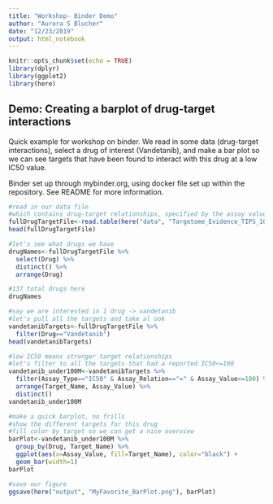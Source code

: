 ```yaml
---
title: "Workshop- Binder Demo"
author: "Aurora S Blucher"
date: "12/23/2019"
output: html_notebook
---
```


```r
knitr::opts_chunk$set(echo = TRUE)
library(dplyr)
library(ggplot2)
library(here)
```

## Demo: Creating a barplot of drug-target interactions

Quick example for workshop on binder. We read in some data (drug-target interactions), select a drug of interest (Vandetanib), and make a bar plot so we can see targets that have been found to interact with this drug at a low IC50 value. 

Binder set up through mybinder.org, using docker file set up within the repository. See README for more information. 

```r
#read in our data file
#which contains drug-target relationships, specified by the assay value (such as an IC50) describing the strength between the drug and target
fullDrugTargetFile<-read.table(here("data", "Targetome_Evidence_TIPS_101017.txt"), header = TRUE, sep="\t")
head(fullDrugTargetFile)
```

```r
#let's see what drugs we have
drugNames<-fullDrugTargetFile %>%
  select(Drug) %>%
  distinct() %>%
  arrange(Drug)

#137 total drugs here
drugNames
```




```r
#say we are interested in 1 drug -> vandetanib
#let's pull all the targets and take al ook
vandetanibTargets<-fullDrugTargetFile %>%
  filter(Drug=="Vandetanib")
head(vandetanibTargets)
```

```r
#low IC50 means stronger target relationships
#let's filter to all the targets that had a reported IC50<=100
vandetanib_under100M<-vandetanibTargets %>%
  filter(Assay_Type=="IC50" & Assay_Relation=="=" & Assay_Value<=100) %>%
  arrange(Target_Name, Assay_Value) %>%
  distinct()
vandetanib_under100M

```

```r

#make a quick barplot, no frills
#show the different targets for this drug
#fill color by target so we can get a nice overview
barPlot<-vandetanib_under100M %>%
  group_by(Drug, Target_Name) %>%
  ggplot(aes(x=Assay_Value, fill=Target_Name), color="black") +
  geom_bar(width=1)
barPlot

#save our figure
ggsave(here("output", "MyFavorite_BarPlot.png"), barPlot)

```


